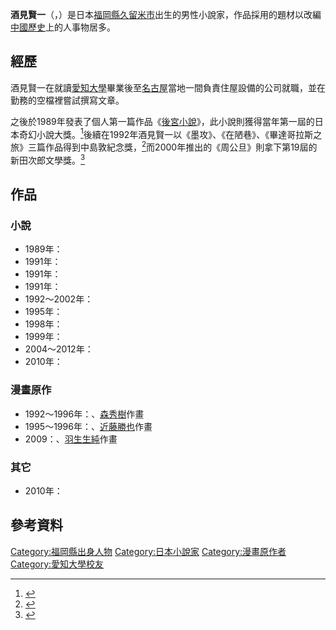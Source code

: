 {{Infobox writer 
| name         = 酒見 賢一
| birthdate    = {{birth date and age|1963|11|26}}
| birthplace   = [[福岡縣|福岡縣]][[久留米市|久留米市]]
| deathdate    = 
| deathplace   = 
| occupation   = [[作家|作家]]
| nationality  = {{JPN}}
| education    = [[愛知大學|愛知大學]]文學部
| genre        = 小說
| subject      = 歷史題材
| notableworks = 《[[後宮小說|後宮小說]]》<br>《[[墨攻|墨攻]]》<br>《膽小鬼愛哭鬼諸葛孔明》
| awards       = 第一屆日本奇幻小說大獎
}}
{{Japanese
|japanese=酒見 賢一
|kana=さけみ けんいち
|romaji=Sakemi Ken'ichi
}}
'''酒見賢一'''（{{lang-ja|酒見賢一}}，{{bd|1963年|11月26日||}}）是日本[[福岡縣|福岡縣]][[久留米市|久留米市]]出生的男性小說家，作品採用的題材以改編[[中國歷史|中國歷史]]上的人事物居多。

== 經歷 ==
酒見賢一在就讀[[愛知大學|愛知大學]]畢業後至[[名古屋|名古屋]]當地一間負責住屋設備的公司就職，並在勤務的空檔裡嘗試撰寫文章。

之後於1989年發表了個人第一篇作品《[[後宮小說|後宮小說]]》，此小說則獲得當年第一屆的日本奇幻小說大獎。<ref>{{Cite web |url=http://www.shinchosha.co.jp/prizes/fantasy/1/ |script-title=ja:第一回日本ファンタジーノベル大賞 |work=[[新潮社|新潮社]] |accessdate=2013年5月22日 }}</ref>後續在1992年酒見賢一以《墨攻》、《在陋巷》、《畢達哥拉斯之旅》三篇作品得到中島敦紀念獎，<ref>{{Cite web |url=http://www.city.yokohama.lg.jp/kyoiku/library/chosa/mokuroku/yokohamabungaku/nakajima.html |script-title=ja:歿後五十年中島敦記念賞 |work=橫濱市立圖書館 |accessdate=2013年5月22日 }}</ref>而2000年推出的《周公旦》則拿下第19屆的新田次郎文學獎。<ref>{{Cite web |url=http://homepage1.nifty.com/naokiaward/kenkyu/furok_NITTAaward.htm |script-title=ja:新田次郎文学賞受賞作一覧1-32回 |work=[[直木獎|直木獎]] |accessdate=2013年5月22日 |title=存档副本 |archive-url=https://web.archive.org/web/20130719173253/http://homepage1.nifty.com/naokiaward/kenkyu/furok_NITTAaward.htm |archive-date=2013年7月19日 |dead-url=yes }}</ref>

== 作品 ==
=== 小說 ===
*1989年：{{nihongo|[[後宮小說|後宮小說]]|後宮小説}}
*1991年：{{nihongo|聖母的部隊|聖母の部隊}}
*1991年：{{nihongo|畢達哥拉斯之旅|ピュタゴラスの旅}}
*1991年：{{nihongo|[[墨攻|墨攻]]|墨攻}}
*1992～2002年：{{nihongo|在陋巷|陋巷に在り}}
*1995年：{{nihongo|童貞|童貞}}
*1998年：{{nihongo|關於旁白的事情|語り手の事情}}
*1999年：{{nihongo|周公旦|周公旦}}
*2004～2012年：{{nihongo|膽小鬼愛哭鬼諸葛孔明|泣き虫弱虫諸葛孔明}}
*2010年：{{nihongo|分解|分解}}

=== 漫畫原作 ===
*1992～1996年：{{nihongo|墨攻|墨攻}}、[[森秀樹|森秀樹]]作畫
*1995～1996年：{{nihongo|D'ARC 聖女貞德傳|D'ARC ジャンヌ・ダルク伝}}、[[近藤勝也|近藤勝也]]作畫
*2009：{{nihongo|在陋巷─顏回傳奇|陋巷に在り─顔回伝奇}}、[[羽生生純|羽生生純]]作畫

=== 其它 ===
*2010年：{{nihongo|中國雜話 中國的思想|中国雑話 中国的思想}}

==參考資料==
{{reflist}}

{{Authority control}}
{{DEFAULTSORT:Sakemi Ken'ichi}}
[[Category:福岡縣出身人物|Category:福岡縣出身人物]]
[[Category:日本小說家|Category:日本小說家]]
[[Category:漫畫原作者|Category:漫畫原作者]]
[[Category:愛知大學校友|Category:愛知大學校友]]
